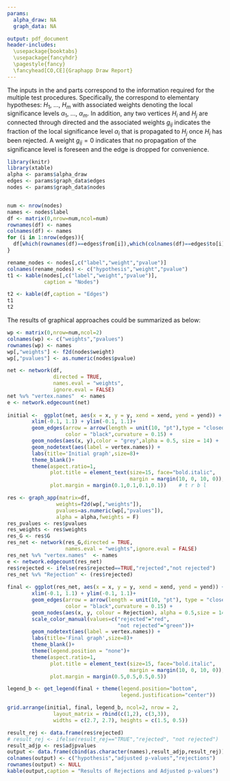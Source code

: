 ```yaml
---
params:
  alpha_draw: NA
  graph_data: NA

output: pdf_document
header-includes:
  \usepackage{booktabs}
  \usepackage{fancyhdr}
  \pagestyle{fancy}
  \fancyhead[CO,CE]{Graphapp Draw Report}
---
```

The inputs in the \textit{Graph} and \textit{Details} parts correspond to the information required for the multiple test procedures. Specifically, the \textit{nodes} correspond to elementary hypotheses: $H_1$, ..., $H_m$ with associated weights denoting the local significance levels $\alpha_1$, ..., $\alpha_m$. In addition, any two vertices $H_i$ and $H_j$ are connected through directed \textit{edges} and the associated weights $g_{ij}$ indicates the fraction of the local significance level $\alpha_i$ that is propagated to $H_j$ once $H_i$ has been rejected. A weight $g_{ij}=0$ indicates that no propagation of the significance level is foreseen and the edge is dropped for convenience.

```r
library(knitr)
library(xtable)
alpha <- params$alpha_draw
edges <- params$graph_data$edges
nodes <- params$graph_data$nodes


num <- nrow(nodes)
names <- nodes$label
df <- matrix(0,nrow=num,ncol=num)
rownames(df) <- names
colnames(df) <- names
for (i in 1:nrow(edges)){
  df[which(rownames(df)==edges$from[i]),which(colnames(df)==edges$to[i])] <- as.numeric(edges$label[i])
}
```

```r
rename_nodes <- nodes[,c("label","weight","pvalue")]
colnames(rename_nodes) <- c("hypothesis","weight","pvalue")
t1 <- kable(nodes[,c("label","weight","pvalue")],
            caption = "Nodes")

t2 <- kable(df,caption = "Edges")
t1
t2
```

The results of graphical approaches could be summarized as below:

```r
wp <- matrix(0,nrow=num,ncol=2)
colnames(wp) <- c("weights","pvalues")
rownames(wp) <- names
wp[,"weights"] <- f2d(nodes$weight)
wp[,"pvalues"] <- as.numeric(nodes$pvalue)

net <- network(df,
               directed = TRUE,
               names.eval = "weights",
               ignore.eval = FALSE)
net %v% "vertex.names"  <- names
e <- network.edgecount(net)
      
initial <-  ggplot(net, aes(x = x, y = y, xend = xend, yend = yend)) +
        xlim(-0.1, 1.1) + ylim(-0.1, 1.1)+
        geom_edges(arrow = arrow(length = unit(10, "pt"),type = "closed"),
                   color = "black",curvature = 0.15) +
        geom_nodes(aes(x, y),color = "grey",alpha = 0.5, size = 14) +
        geom_nodetext(aes(label = vertex.names)) +
        labs(title='Initial graph',size=8)+
        theme_blank()+
        theme(aspect.ratio=1,
              plot.title = element_text(size=15, face="bold.italic",
                                        margin = margin(10, 0, 10, 0)),
              plot.margin = margin(0.1,0.1,0.1,0.1))    # t r b l

res <- graph_app(matrix=df,
                weights=f2d(wp[,"weights"]),
                pvalues=as.numeric(wp[,"pvalues"]),
                alpha = alpha,fweights = F)
res_pvalues <- res$pvalues
res_weights <- res$weights
res_G <- res$G
res_net <- network(res_G,directed = TRUE,
                   names.eval = "weights",ignore.eval = FALSE)
res_net %v% "vertex.names"  <- names
e <- network.edgecount(res_net)
res$rejected <- ifelse(res$rejected==TRUE,"rejected","not rejected")
res_net %v% "Rejection" <- (res$rejected)
      
final <- ggplot(res_net, aes(x = x, y = y, xend = xend, yend = yend)) +
        xlim(-0.1, 1.1) + ylim(-0.1, 1.1)+
        geom_edges(arrow = arrow(length = unit(10, "pt"), type = "closed"),
                   color = "black",curvature = 0.15) +
        geom_nodes(aes(x, y, colour = Rejection), alpha = 0.5,size = 14) +
        scale_color_manual(values=c("rejected"="red",
                                    "not rejected"="green"))+
        geom_nodetext(aes(label = vertex.names)) +
        labs(title='Final graph',size=8)+
        theme_blank()+
        theme(legend.position = "none")+
        theme(aspect.ratio=1,
              plot.title = element_text(size=15, face="bold.italic",
                                        margin = margin(10, 0, 10, 0)),
              plot.margin = margin(0.5,0.5,0.5,0.5))

legend_b <- get_legend(final + theme(legend.position="bottom",
                                     legend.justification="center"))

grid.arrange(initial, final, legend_b, ncol=2, nrow = 2, 
               layout_matrix = rbind(c(1,2), c(3,3)),
               widths = c(2.7, 2.7), heights = c(1.5, 0.5))
```

```r
result_rej <- data.frame(res$rejected)
# result_rej <- ifelse(result_rej=="TRUE","rejected", "not rejected")
result_adjp <- res$adjpvalues
output <- data.frame(cbind(as.character(names),result_adjp,result_rej))
colnames(output) <- c("hypothesis","adjusted p-values","rejections")
rownames(output) <- NULL
kable(output,caption = "Results of Rejections and Adjusted p-values")
```

